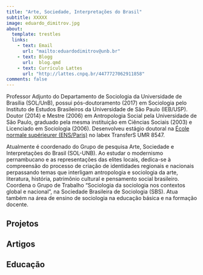 ```yaml
---
title: "Arte, Sociedade, Interpretações do Brasil"
subtitle: XXXXX
image: eduardo_dimitrov.jpg
about:
  template: trestles
  links:
    - text: Email
      url: "mailto:eduardodimitrov@unb.br"
    - text: Blogg
      url:  blog.qmd
    - text: Currículo Lattes
      url: "http://lattes.cnpq.br/4477727062911858"
comments: false
---
```

::: {.column-page} 

<!-- ## Bio -->
Professor Adjunto do Departamento de Sociologia da Universidade de Brasília (SOL/UnB), possui pós-doutoramento (2017) em Sociologia pelo Instituto de Estudos Brasileiros da Universidade de São Paulo (IEB/USP). Doutor (2014) e Mestre (2006) em Antropologia Social pela Universidade de São Paulo, graduado pela mesma instituição em Ciências Sociais (2003) e Licenciado em Sociologia (2006). Desenvolveu estágio doutoral na [École normale supérieurer (ENS/Paris)](https://www.ens.psl.eu/) no labex TransferS UMR 8547.

Atualmente é coordenado do Grupo de pesquisa Arte, Sociedade e Interpretações do Brasil (SOL-UNB). Ao estudar o modernismo pernambucano e as representações das elites locais, dedica-se à compreensão do processo de criação de identidades regionais e nacionais perpassando temas que interligam antropologia e sociologia da arte, literatura, história, patrimônio cultural e pensamento social brasileiro. Coordena o Grupo de Trabalho “Sociologia da sociologia nos contextos global e nacional”, na Sociedade Brasileira de Sociologia (SBS). Atua também na área de ensino de sociologia na educação básica e na formação docente.


## Projetos

::: {#projetos}
:::

## Artigos

::: {#papers}
:::

## Educação
<!-- 
**State University of New York College of Environmental Science and Forestry**  
Syracuse, NY

Ph.D. in Environmental Science | August 2020 - Present (Expected 2024)  
B.S. in Forest Ecosystem Science | August 2015 - December 2018


## Selected Projects

#### Publications

**unifir: A Unifying API for Interacting with Unity from R.** Mahoney, MJ, Beier, CM, and Ackerman, AC. 2022. Journal of Open Source Software 7(73): 4388. [https://doi.org/10.21105/joss.04388](https://doi.org/10.21105/joss.04388)

**terrainr: An R package for creating immersive virtual environments.** Mahoney, MJ, Beier, CM, and Ackerman, AC. 2022. Journal of Open Source Software, 7(69): 4060. [https://doi.org/10.21105/joss.04060](https://doi.org/10.21105/joss.04060)

**Stem size selectivity is stronger than species preferences for beaver, a central place forager.**  Mahoney, M. J. and Stella, J. C. 2020. Forest Ecology and Management, 475, 118331. [https://doi.org/10.1016/j.foreco.2020.118331](https://doi.org/10.1016/j.foreco.2020.118331).

#### R Packages

**[unifir](https://github.com/mikemahoney218/unifir)** | A Unifying API for Working with Unity in R | 2022  
**[terrainr](https://github.com/ropensci/terrainr)** | Retrieve Data from the USGS National Map and Transform it for 3D Landscape Visualizations | 2021  
**[heddlr](https://github.com/mikemahoney218/heddlr)** | Functional Programming Concepts for R Markdown Documents | 2020
-->
:::  